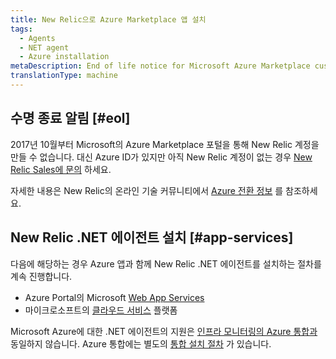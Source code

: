 ```yaml
---
title: New Relic으로 Azure Marketplace 앱 설치
tags:
  - Agents
  - NET agent
  - Azure installation
metaDescription: End of life notice for Microsoft Azure Marketplace customers who want to install the New Relic .NET agent.
translationType: machine
---
```


## 수명 종료 알림 [#eol]

2017년 10월부터 Microsoft의 Azure Marketplace 포털을 통해 New Relic 계정을 만들 수 없습니다. 대신 Azure ID가 있지만 아직 New Relic 계정이 없는 경우 [New Relic Sales에 문의](https://newrelic.com/about/contact-us) 하세요.

자세한 내용은 New Relic의 온라인 기술 커뮤니티에서 [Azure 전환 정보](https://discuss.newrelic.com/t/new-relic-apm-for-azure-marketplace-eol-notice/52358) 를 참조하세요.

## New Relic .NET 에이전트 설치 [#app-services]

다음에 해당하는 경우 Azure 앱과 함께 New Relic .NET 에이전트를 설치하는 절차를 계속 진행합니다.

* Azure Portal의 Microsoft [Web App Services](/docs/agents/net-agent/azure-installation/install-app-azure-web-apps)
* 마이크로소프트의 [클라우드 서비스](/docs/agents/net-agent/azure-installation/install-app-azure-cloud-services) 플랫폼

Microsoft Azure에 대한 .NET 에이전트의 지원은 [인프라 모니터링의 Azure 통합과](/docs/infrastructure/microsoft-azure-integrations/getting-started/introduction-azure-monitoring-integrations) 동일하지 않습니다. Azure 통합에는 별도의 [통합 설치 절차](/docs/infrastructure/microsoft-azure-integrations/getting-started/activate-azure-integrations) 가 있습니다.
